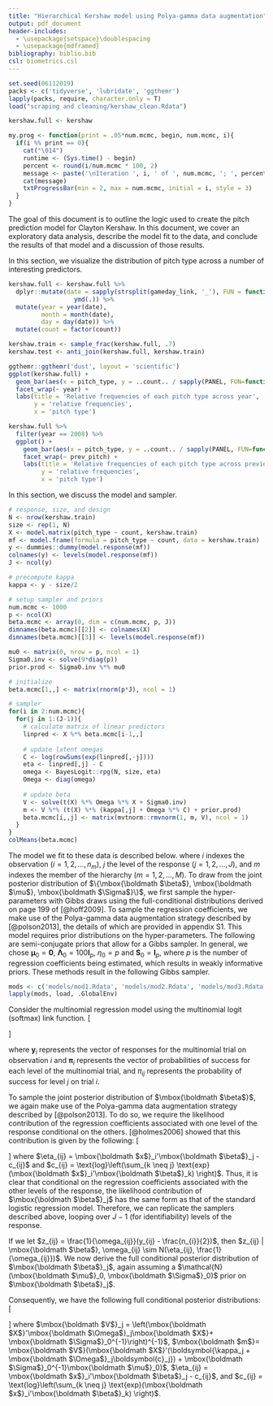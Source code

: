 ```yaml
---
title: "Hierarchical Kershaw model using Polya-gamma data augmentation"
output: pdf_document
header-includes:
  - \usepackage{setspace}\doublespacing
  - \usepackage{mdframed}
bibliography: biblio.bib
csl: biometrics.csl
---
```


```r
set.seed(06112019)
packs <- c('tidyverse', 'lubridate', 'ggthemr')
lapply(packs, require, character.only = T)
load("scraping and cleaning/kershaw_clean.Rdata")

kershaw.full <- kershaw

my.prog <- function(print = .05*num.mcmc, begin, num.mcmc, i){
  if(i %% print == 0){
    cat("\014")
    runtime <- (Sys.time() - begin)
    percent <- round(i/num.mcmc * 100, 2)
    message <- paste('\nIteration ', i, ' of ', num.mcmc, '; ', percent, '% done. Current runtime of ', round(runtime, 2), ' ', attr(runtime, 'units'), '.\n', sep = "")
    cat(message)
    txtProgressBar(min = 2, max = num.mcmc, initial = i, style = 3)
  }
}
```

\setlength\parindent{0pt}
\pagenumbering{gobble}

\newcommand{\bfx}{\mbox{\boldmath $x$}}
\newcommand{\bfX}{\mbox{\boldmath $X$}}
\newcommand{\bfb}{\mbox{\boldmath $\beta$}}
\newcommand{\bfy}{\mbox{\boldmath $y$}}
\newcommand{\bfw}{\mbox{\boldmath $\omega$}}
\newcommand{\bfW}{\mbox{\boldmath $\Omega$}}
\newcommand{\bfz}{\mbox{\boldmath $z$}}
\newcommand{\bfZ}{\mbox{\boldmath $Z$}}
\newcommand{\bfmu}{\mbox{\boldmath $\mu$}}
\newcommand{\bfS}{\mbox{\boldmath $\Sigma$}}
\newcommand{\bfL}{\mbox{\boldmath $\Lambda$}}
\newcommand{\bfm}{\mbox{\boldmath $m$}}
\newcommand{\bfV}{\mbox{\boldmath $V$}}
\newcommand{\bfc}{\mbox{\boldmath $c$}}
\newcommand{\bft}{\mbox{\boldmath $\theta$}}

\normalsize
\doublespacing
\section{1 Introduction}

The goal of this document is to outline the logic used to create the pitch prediction model for Clayton Kershaw. In this document, we cover an exploratory data analysis, describe the model fit to the data, and conclude the results of that model and a discussion of those results. 

\section{2 Exploratory data analysis}

In this section, we visualize the distribution of pitch type across a number of interesting predictors. 

```r
kershaw.full <- kershaw.full %>%
  dplyr::mutate(date = sapply(strsplit(gameday_link, '_'), FUN = function(x) paste(x[2:4], collapse = '-')) %>%
                  ymd(.)) %>%
  mutate(year = year(date),
         month = month(date),
         day = day(date)) %>%
  mutate(count = factor(count))

kershaw.train <- sample_frac(kershaw.full, .7)
kershaw.test <- anti_join(kershaw.full, kershaw.train)

ggthemr::ggthemr('dust', layout = 'scientific')
ggplot(kershaw.full) +
  geom_bar(aes(x = pitch_type, y = ..count.. / sapply(PANEL, FUN=function(x) sum(count[PANEL == x])))) +
  facet_wrap(~ year) + 
  labs(title = 'Relative frequencies of each pitch type across year',
       y = 'relative frequencies',
       x = 'pitch type')

kershaw.full %>%
  filter(year == 2008) %>%
  ggplot() + 
    geom_bar(aes(x = pitch_type, y = ..count.. / sapply(PANEL, FUN=function(x) sum(count[PANEL == x])))) +
    facet_wrap(~ prev_pitch) + 
    labs(title = 'Relative frequencies of each pitch type across previous pitch type',
         y = 'relative frequencies',
         x = 'pitch type')
```

\section{3 Model}

In this section, we discuss the model and sampler.

```r
# response, size, and design
N <- nrow(kershaw.train)
size <- rep(1, N)
X <- model.matrix(pitch_type ~ count, kershaw.train)
mf <- model.frame(formula = pitch_type ~ count, data = kershaw.train)
y <- dummies::dummy(model.response(mf))
colnames(y) <- levels(model.response(mf))
J <- ncol(y)

# precompute kappa
kappa <- y - size/2 

# setup sampler and priors
num.mcmc <- 1000
p <- ncol(X)
beta.mcmc <- array(0, dim = c(num.mcmc, p, J))
dimnames(beta.mcmc)[[2]] <- colnames(X)
dimnames(beta.mcmc)[[3]] <- levels(model.response(mf))

mu0 <- matrix(0, nrow = p, ncol = 1)
Sigma0.inv <- solve(9*diag(p))
prior.prod <- Sigma0.inv %*% mu0

# initialize
beta.mcmc[1,,] <- matrix(rnorm(p*J), ncol = 1)

# sampler
for(i in 2:num.mcmc){
  for(j in 1:(J-1)){
    # calculate matrix of linear predictors
    linpred <- X %*% beta.mcmc[i-1,,]
    
    # update latent omegas
    C <- log(rowSums(exp(linpred[,-j])))
    eta <- linpred[,j] - C
    omega <- BayesLogit::rpg(N, size, eta)
    Omega <- diag(omega)
    
    # update beta
    V <- solve(t(X) %*% Omega %*% X + Sigma0.inv)
    m <- V %*% (t(X) %*% (kappa[,j] + Omega %*% C) + prior.prod)
    beta.mcmc[i,,j] <- matrix(mvtnorm::rmvnorm(1, m, V), ncol = 1)
  }
}
colMeans(beta.mcmc)
```


\subsection{3.1 Hierarchical multinomial model}

The model we fit to these data is described below. 
\begin{equation*}
\begin{split}
\boldsymbol{y}_1, ... \boldsymbol{y}_{n_m} | \boldsymbol{\pi}_{im} &\sim \text{multnomial}(1,\boldsymbol{\pi}_{im}), \hspace{5mm}  \pi_{ijm} = \frac{e^{\boldsymbol{x}_i\boldsymbol{\beta}_{jm}}}{\sum_{k=1}^{J} e^{\boldsymbol{x}_i\boldsymbol{\beta}_{km}}} \\
\boldsymbol{\beta}_1, ..., \boldsymbol{\beta}_{M}|\boldsymbol{\psi} &\sim \mathcal{N}(\boldsymbol{\bft}, \boldsymbol{\Sigma}), \hspace{23mm} \boldsymbol{\psi} = \{\boldsymbol{\bft}, \boldsymbol{\Sigma}\}
\end{split}
\end{equation*}
where $i$ indexes the observation ($i = 1, 2, \dots, n_m$), $j$ the level of the response ($j = 1, 2, \dots, J$), and $m$ indexes the member of the hierarchy ($m = 1, 2, \dots, M$). To draw from the joint posterior distribution of $\{\bfb, \bfmu, \bfS\}$, we first sample the hyper-parameters with Gibbs draws using the full-conditional distributions derived on page 199 of [@hoff2009]. To sample the regression coefficients, we make use of the Polya-gamma data augmentation strategy described by [@polson2013], the details of which are provided in appendix S1. This model requires prior distributions on the hyper-parameters. The following are semi-conjugate priors that allow for a Gibbs sampler.
\begin{equation*}
\begin{split}
\boldsymbol{\bft} &\sim \mathcal{N}(\boldsymbol{\mu}_0, \boldsymbol{\Lambda}_0) \\
\boldsymbol{\Sigma} &\sim \text{inverse-Wishart}(\eta_0, \boldsymbol{S}_0 ) \\
\end{split}
\end{equation*}
In general, we chose $\boldsymbol{\mu}_0 = \boldsymbol{0}$, $\boldsymbol{\Lambda}_0 = 100\boldsymbol{I}_{p}$, $\eta_0 = p$ and $\boldsymbol{S}_0 = \boldsymbol{I}_{p}$, where $p$ is the number of regression coefficients being estimated, which results in weakly informative priors. These methods result in the following Gibbs sampler. 

\textbf{CLEAN UP NOTATION}
\vspace{5mm}
\begin{mdframed}
{\sf for j in 1:J}
\begin{enumerate}
\item[-] sample $\bft | \bfS, \bfb \sim \mathcal{N}(\bfmu_n, \bfL_n)$ \\ where $\boldsymbol{\mu}_n = \boldsymbol{\Lambda}_n \left(\boldsymbol{\Lambda}_0^{-1} \boldsymbol{\mu}_0 + \boldsymbol{\Sigma}^{-1} \sum_{k=1}^{m}\boldsymbol{\beta}_k\right)$ and $\boldsymbol{\Lambda}_n = \left(\boldsymbol{\Lambda}_0^{-1} + m\boldsymbol{\Sigma}^{-1}\right)^{-1}$
\item[-] sample $\bfS^{-1} | \bft, \bfb \sim \text{Wishart}(\eta_0 + m, \boldsymbol{S}_0 + \boldsymbol{S}_{\bft})$ \\ where $\boldsymbol{S}_{\bft} = \sum_{k = 1}^{m} (\bfb_k - \bft)(\bfb_k - \bft)'$
\end{enumerate}
{\sf for m in 1:M} \\
{\sf for j in 1:J}
\begin{enumerate}
\item[-] sample $\bfb^{m}_j | \bft_j, \bfS_j, \bfz_j \sim \mathcal{N}(\boldsymbol{a}, \bfV)$ \\ where $\bfV_j = \left(\bfX'\bfW_j\bfX + \bfS_0^{-1}\right)^{-1}$, $\bfm = \bfV(\bfX'(\boldsymbol{\kappa_j + \bfW_j\boldsymbol{c}_j}) + \bfS_0^{-1}\bfmu_0)$, $\eta_{ij} = \bfx_i'\bfb_j - c_{ij}$, and $c_{ij} = \text{log}\left(\sum_{k \neq j} \text{exp}(\bfx_i'\bfb_k) \right)$.
\end{enumerate}
\end{mdframed}

\section{4 Results}

```r
mods <- c('models/mod1.Rdata', 'models/mod2.Rdata', 'models/mod3.Rdata', 'models/mod4.Rdata', 'models/mod5.Rdata')
lapply(mods, load, .GlobalEnv)
```

\section{5 Discussion}

\newpage
\section{Appendix S1: Multinomial Logistic Regression Derivations}

Consider the multinomial regression model using the multinomial logit (softmax) link function. 
\[
\begin{split}
\boldsymbol{y}_{i} | \boldsymbol{\pi}_{i} &\sim \text{multinomial}\left(1, \boldsymbol{\pi}_{i}\right) \\
\pi_{ij} &= \frac{\text{exp}(\bfx_i'\bfb_{j})}{\sum_{k=1}^J \text{exp}(\bfx_i'\bfb_k)} 
\end{split}
\]

where $\boldsymbol{y}_i$ represents the vector of responses for the multinomial trial on observation $i$ and $\boldsymbol{\pi}_i$ represents the vector of probabilities of success for each level of the multinomial trial, and $\pi_{ij}$ represents the probability of success for level $j$ on trial $i$. 

To sample the joint posterior distribution of $\bfb$, we again make use of the Polya-gamma data augmentation strategy described by [@polson2013]. To do so, we require the likelihood contribution of the regression coefficients associated with one level of the response conditional on the others. [@holmes2006] showed that this contribution is given by the following:
\[
\begin{split}
\ell(\bfb_j | \bfb_{-j}, \bfy) \propto \prod_{i=1}^N \left(\frac{e^{\eta_{ij}}}{1+e^{\eta_{ij}}}\right)^{y_{ij}} \left(\frac{1}{1+e^{\eta_{ij}}}\right)^{n_i - y_{ij}} = \prod_{i=1}^N \frac{\left(e^{\eta_{ij}}\right)^{y_{ij}}}{\left(1+e^{\eta_{ij}}\right)^{n_i}}
\end{split}
\]
where $\eta_{ij} = \bfx_i'\bfb_j - c_{ij}$ and $c_{ij} = \text{log}\left(\sum_{k \neq j} \text{exp}(\bfx_i'\bfb_k) \right)$. Thus, it is clear that conditional on the regression coefficients associated with the other levels of the response, the likelihood contribution of $\bfb_j$ has the same form as that of the standard logistic regression model. Therefore, we can replicate the samplers described above, looping over $J - 1$ (for identifiability) levels of the response. 

If we let $z_{ij} = \frac{1}{\omega_{ij}}(y_{ij} - \frac{n_{i}}{2})$, then $z_{ij} | \bfb, \omega_{ij} \sim N(\eta_{ij}, \frac{1}{\omega_{ij}})$. We now derive the full conditional posterior distribution of $\bfb_j$, again assuming a $\mathcal{N}(\bfmu_0, \bfS_0)$ prior on $\bfb_j$.
\begin{equation*}
\begin{split}
p(\bfb_j | \bfz, \bfW_j) &\propto p(\bfz | \bfb_j, \bfW_j) \cdot p(\bfb_j) \\
&\propto \exp\left\{-\frac{1}{2}\left(\bfz_j - (\bfX\bfb_j - \bfc_j) \right)' \bfW_j \left(\bfz_j - (\bfX\bfb_j - \bfc_j) \right) \right\} \exp\left\{-\frac{1}{2}\left(\bfb_j - \bfmu_0 \right)' \bfS_0^{-1} \left(\bfb_j - \bfmu_0 \right) \right\} \\
&\propto \text{exp}\left\{-\frac{1}{2}\left(- 2\bfb_j'\bfX'\bfW_j\bfz_j - 2\bfb_j'\bfX'\bfW_j\bfc_j + \bfb_j'\bfX'\bfW_j\bfX\bfb_j \right) \right\} \text{exp}\left\{-\frac{1}{2}\left(\bfb_j'\bfS_0^{-1}\bfb_j - 2\bfb_j'\bfS_0^{-1}\bfmu_0 \right) \right\} \\
&= \text{exp}\left\{-\frac{1}{2}\left(- 2\bfb_j'\bfX'\bfW_j(\bfz_j + \bfc_j) + \bfb_j'\bfX'\bfW_j\bfX\bfb_j \right) \right\} \text{exp}\left\{-\frac{1}{2}\left(\bfb_j'\bfS_0^{-1}\bfb_j - 2\bfb_j'\bfS_0^{-1}\bfmu_0 \right) \right\} \\
&= \text{exp}\left\{-\frac{1}{2}\left(- 2\bfb_j'\left(\bfX'\bfW_j(\bfz_j + \bfc_j) + \bfS_0^{-1}\bfmu_0 \right) + \bfb_j'\left(\bfX'\bfW_j\bfX + \bfS_0^{-1}\right) \bfb_j\right) \right\} \\
\end{split}
\end{equation*}

Consequently, we have the following full conditional posterior distributions:
\[
\begin{split}
\bfb_j | \bfb_{-j}, \bfz_j, \bfW_j &\sim \mathcal{N}(\bfm_j, \bfV_j) \\
\omega_{ij} | \bfb, \bfZ &\sim \text{PG}(n_{i}, \eta_{ij})
\end{split}
\]
where $\bfV_j = \left(\bfX'\bfW_j\bfX + \bfS_0^{-1}\right)^{-1}$, $\bfm = \bfV(\bfX'(\boldsymbol{\kappa_j + \bfW_j\boldsymbol{c}_j}) + \bfS_0^{-1}\bfmu_0)$, $\eta_{ij} = \bfx_i'\bfb_j - c_{ij}$, and $c_{ij} = \text{log}\left(\sum_{k \neq j} \text{exp}(\bfx_i'\bfb_k) \right)$.


\newpage
\singlespacing
\section{References}
\setlength{\parindent}{-0.2in}
\setlength{\leftskip}{0.2in}
\setlength{\parskip}{8pt}

\noindent \bibliography{biblio}
